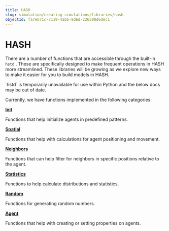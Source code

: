 ```yaml
---
title: HASH
slug: simulation/creating-simulations/libraries/hash
objectId: fa7eb71c-7119-4abb-8d6d-226590d6dec1
---
```


# HASH

There are a number of functions that are accessible through the built-in `hstd` . These are specifically designed to make frequent operations in HASH more streamlined. These libraries will be growing as we explore new ways to make it easier for you to build models in HASH.

<Hint style="warning">
  `hstd` is temporarily unavailable for use within Python and the below docs may
  be out of date.
</Hint>

Currently, we have functions implemented in the following categories:

**[Init](/docs/simulation/creating-simulations/libraries/hash/init)**

Functions that help initialize agents in predefined patterns.

**[Spatial](/docs/simulation/creating-simulations/libraries/hash/spatial)**

Functions that help with calculations for agent positioning and movement.

**[Neighbors](/docs/simulation/creating-simulations/libraries/hash/neighbors)**

Functions that can help filter for neighbors in specific positions relative to the agent.

**[Statistics](/docs/simulation/creating-simulations/libraries/hash/javascript-libraries)**

Functions to help calculate distributions and statistics.

**[Random](/docs/simulation/creating-simulations/libraries/hash/random)**

Functions for generating random numbers.

**[Agent](/docs/simulation/creating-simulations/libraries/hash/agent)**

Functions that help with creating or setting properties on agents.

